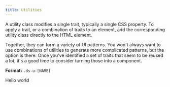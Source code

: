 ```yaml
---
title: Utilities
---
```


A utility class modifies a single trait, typically a single CSS property. To apply a trait, or a combination of traits to an element, add the corresponding utility class directly to the HTML element.

Together, they can form a variety of UI patterns. You won't always want to use combinations of utilities to generate more complicated patterns, but the option is there. Once you've identified a set of traits that seem to be reused a lot, it's a good time to consider turning those into a component.

**Format:** `.ds-u-[NAME]`

<EmbeddedExample>
  <div class="ds-u-fill--secondary ds-u-padding--3">
    <p class="ds-u-margin--0 ds-u-color--white ds-u-text-align--center">Hello world</p>
  </div>
</EmbeddedExample>
